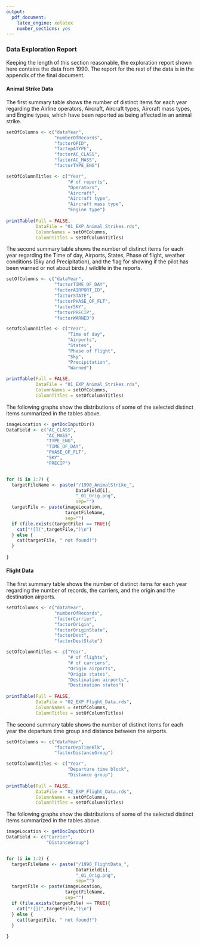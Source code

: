 ```yaml
---
output:
  pdf_document:
    latex_engine: xelatex
    number_sections: yes
---
```


### Data Exploration Report

Keeping the length of this section reasonable, the exploration report shown here contains the data from 1990. The report for the rest of the data is in the appendix of the final document.

#### Animal Strike Data

The first summary table shows the number of distinct items for each year regarding the Airline operators, Aircraft, Aircraft types, Aircraft mass types, and Engine types, which have been reported as being affected in an animal strike.

```r
setOfColumns <- c("dataYear",
                  "numberOfRecords",
                  "factorOPID",
                  "factopATYPE",
                  "factorAC_CLASS",
                  "factorAC_MASS",
                  "factorTYPE_ENG")

setOfColumnTitles <- c("Year",
                       "# of reports",
                       "Operators",
                       "Aircraft",
                       "Aircraft type",
                       "Aircraft mass type",
                       "Engine type")
  
printTable(Full = FALSE, 
           DataFile = "01_EXP_Animal_Strikes.rds", 
           ColumnNames = setOfColumns, 
           ColumnTitles = setOfColumnTitles)
```

The second summary table shows the number of distinct items for each year regarding the Time of day, Airports, States, Phase of flight, weather conditions (Sky and Precipitation), and the flag for showing if the pilot has been warned or not about birds / wildlife in the reports.

```r
setOfColumns <- c("dataYear",
                  "factorTIME_OF_DAY",
                  "factorAIRPORT_ID",
                  "factorSTATE",
                  "factorPHASE_OF_FLT",
                  "factorSKY",
                  "factorPRECIP",
                  "factorWARNED")

setOfColumnTitles <- c("Year",
                       "Time of day",
                       "Airports",
                       "States",
                       "Phase of flight",
                       "Sky",
                       "Precipitation",
                       "Warned")
  
printTable(Full = FALSE, 
           DataFile = "01_EXP_Animal_Strikes.rds", 
           ColumnNames = setOfColumns, 
           ColumnTitles = setOfColumnTitles)
```


The following graphs show the distributions of some of the selected distinct items summarized in the tables above.

```r

imageLocation <- getDocInputDir()
DataField <- c("AC_CLASS",
               "AC_MASS", 
               "TYPE_ENG", 
               "TIME_OF_DAY", 
               "PHASE_OF_FLT", 
               "SKY", 
               "PRECIP")


for (i in 1:7) {
  targetFileName <- paste("/1990_AnimalStrike_", 
                          DataField[i],
                          "_01_Orig.png", 
                          sep="")
  targetFile <- paste(imageLocation, 
                      targetFileName, 
                      sep="")
  if (file.exists(targetFile) == TRUE){
    cat("![](",targetFile,")\n")
  } else {
    cat(targetFile, " not found!")
  }
  
}

```

#### Flight Data

The first summary table shows the number of distinct items for each year regarding the number of records, the carriers, and the origin and the destination airports.

```r
setOfColumns <- c("dataYear",
                  "numberOfRecords",
                  "factorCarrier",
                  "factorOrigin",
                  "factorOriginState",
                  "factorDest",
                  "factorDestState")

setOfColumnTitles <- c("Year",
                       "# of flights",
                       "# of carriers",
                       "Origin airports",
                       "Origin states",
                       "Destination airports",
                       "Destination states")
  
printTable(Full = FALSE, 
           DataFile = "02_EXP_Flight_Data.rds", 
           ColumnNames = setOfColumns, 
           ColumnTitles = setOfColumnTitles)
```


The second summary table shows the number of distinct items for each year the departure time group and distance between the airports.

```r
setOfColumns <- c("dataYear",
                  "factorDepTimeBlk",
                  "factorDistanceGroup")

setOfColumnTitles <- c("Year",
                       "Departure time block",
                       "Distance group")
  
printTable(Full = FALSE, 
           DataFile = "02_EXP_Flight_Data.rds", 
           ColumnNames = setOfColumns, 
           ColumnTitles = setOfColumnTitles)
```


The following graphs show the distributions of some of the selected distinct items summarized in the tables above.

```r

imageLocation <- getDocInputDir()
DataField <- c("Carrier",
               "DistanceGroup")


for (i in 1:2) {
  targetFileName <- paste("/1990_FlightData_", 
                          DataField[i],
                          "_01_Orig.png", 
                          sep="")
  targetFile <- paste(imageLocation, 
                      targetFileName, 
                      sep="")
  if (file.exists(targetFile) == TRUE){
    cat("![](",targetFile,")\n")
  } else {
    cat(targetFile, " not found!")
  }
  
}

```
